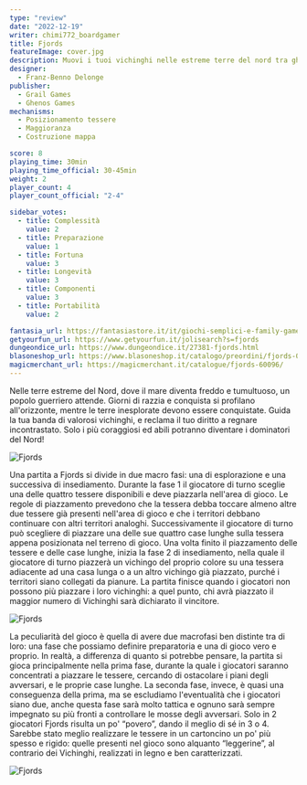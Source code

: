 ```yaml
---
type: "review"
date: "2022-12-19"
writer: chimi772_boardgamer
title: Fjords
featureImage: cover.jpg
description: Muovi i tuoi vichinghi nelle estreme terre del nord tra ghiacci, scogliere e montagne imperiose
designer:
  - Franz-Benno Delonge
publisher:
  - Grail Games
  - Ghenos Games
mechanisms:
  - Posizionamento tessere
  - Maggioranza
  - Costruzione mappa

score: 8
playing_time: 30min
playing_time_official: 30-45min
weight: 2
player_count: 4
player_count_official: "2-4"

sidebar_votes:
  - title: Complessità
    value: 2
  - title: Preparazione
    value: 1
  - title: Fortuna
    value: 3
  - title: Longevità
    value: 3
  - title: Componenti
    value: 3
  - title: Portabilità
    value: 2

fantasia_url: https://fantasiastore.it/it/giochi-semplici-e-family-games/15164-fjords.html
getyourfun_url: https://www.getyourfun.it/jolisearch?s=fjords
dungeondice_url: https://www.dungeondice.it/27381-fjords.html
blasoneshop_url: https://www.blasoneshop.it/catalogo/preordini/fjords-0-1414
magicmerchant_url: https://magicmerchant.it/catalogue/fjords-60096/
---
```


<Setting>

Nelle terre estreme del Nord, dove il mare diventa freddo e tumultuoso, un popolo guerriero attende. Giorni di razzia e conquista si profilano all'orizzonte, mentre le terre inesplorate devono essere conquistate. Guida la tua banda di valorosi vichinghi, e reclama il tuo diritto a regnare incontrastato. Solo i più coraggiosi ed abili potranno diventare i dominatori del Nord!

</Setting>

<img src="./game1.jpg" alt="Fjords" />

<Rules>

Una partita a Fjords si divide in due macro fasi: una di esplorazione e una successiva di insediamento. Durante la fase 1 il giocatore di turno sceglie una delle quattro tessere disponibili e deve piazzarla nell'area di gioco. Le regole di piazzamento prevedono che la tessera debba toccare almeno altre due tessere già presenti nell'area di gioco e che i territori debbano continuare con altri territori analoghi. Successivamente il giocatore di turno può scegliere di piazzare una delle sue quattro case lunghe sulla tessera appena posizionata nel terreno di gioco. Una volta finito il piazzamento delle tessere e delle case lunghe, inizia la fase 2 di insediamento, nella quale il giocatore di turno piazzerà un vichingo del proprio colore su una tessera adiacente ad una casa lunga o a un altro vichingo già piazzato, purché i territori siano collegati da pianure. La partita finisce quando i giocatori non possono più piazzare i loro vichinghi: a quel punto, chi avrà piazzato il maggior numero di Vichinghi sarà dichiarato il vincitore.

</Rules>

<img src="./game2.jpg" alt="Fjords" />

<Feedback>

La peculiarità del gioco è quella di avere due macrofasi ben distinte tra di loro: una fase che possiamo definire preparatoria e una di gioco vero e proprio. In realtà, a differenza di quanto si potrebbe pensare, la partita si gioca principalmente nella prima fase, durante la quale i giocatori saranno concentrati a piazzare le tessere, cercando di ostacolare i piani degli avversari, e le proprie case lunghe. La seconda fase, invece, è quasi una conseguenza della prima, ma se escludiamo l'eventualità che i giocatori siano due, anche questa fase sarà molto tattica e ognuno sarà sempre impegnato su più fronti a controllare le mosse degli avversari.
Solo in 2 giocatori Fjords risulta un po' “povero”, dando il meglio di sé in 3 o 4.
Sarebbe stato meglio realizzare le tessere in un cartoncino un po' più spesso e rigido: quelle presenti nel gioco sono alquanto “leggerine”, al contrario dei Vichinghi, realizzati in legno e ben caratterizzati.

</Feedback>

<img src="./game3.jpg" alt="Fjords" />
